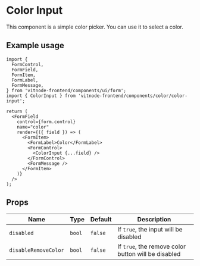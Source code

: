 # Color Input

This component is a simple color picker. You can use it to select a color.

## Example usage

```tsx {8, 18}
import {
  FormControl,
  FormField,
  FormItem,
  FormLabel,
  FormMessage,
} from 'vitnode-frontend/components/ui/form';
import { ColorInput } from 'vitnode-frontend/components/color/color-input';

return (
  <FormField
    control={form.control}
    name="color"
    render={({ field }) => (
      <FormItem>
        <FormLabel>Color</FormLabel>
        <FormControl>
          <ColorInput {...field} />
        </FormControl>
        <FormMessage />
      </FormItem>
    )}
  />
);
```

## Props

| Name                 | Type   | Default | Description                                         |
| -------------------- | ------ | ------- | --------------------------------------------------- |
| `disabled`           | `bool` | `false` | If `true`, the input will be disabled               |
| `disableRemoveColor` | `bool` | `false` | If `true`, the remove color button will be disabled |
